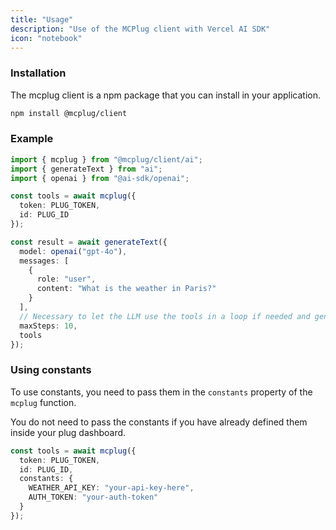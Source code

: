 ```yaml
---
title: "Usage"
description: "Use of the MCPlug client with Vercel AI SDK"
icon: "notebook"
---
```


### Installation

The mcplug client is a npm package that you can install in your application.

```bash
npm install @mcplug/client
```

### Example

```ts
import { mcplug } from "@mcplug/client/ai";
import { generateText } from "ai";
import { openai } from "@ai-sdk/openai";

const tools = await mcplug({
  token: PLUG_TOKEN,
  id: PLUG_ID
});

const result = await generateText({
  model: openai("gpt-4o"),
  messages: [
    {
      role: "user",
      content: "What is the weather in Paris?"
    }
  ],
  // Necessary to let the LLM use the tools in a loop if needed and generate a response
  maxSteps: 10,
  tools
});
```

### Using constants

To use constants, you need to pass them in the `constants` property of the `mcplug` function.

You do not need to pass the constants if you have already defined them inside your plug dashboard.

```ts
const tools = await mcplug({
  token: PLUG_TOKEN,
  id: PLUG_ID,
  constants: {
    WEATHER_API_KEY: "your-api-key-here",
    AUTH_TOKEN: "your-auth-token"
  }
});
```
